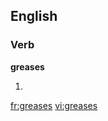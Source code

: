 
==English==

===Verb===
'''greases'''

# {{third-person singular of|[[grease]]}}

[[fr:greases]]
[[vi:greases]]